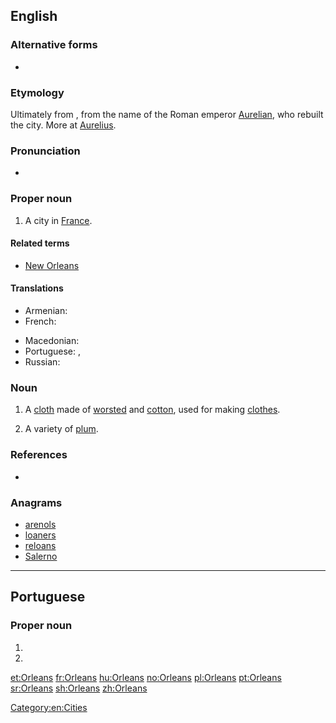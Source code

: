 ==English==
{{wikipedia}}

===Alternative forms===
* {{l|en|Orléans}}

===Etymology===
Ultimately from {{etyl|la|en}} {{term|Aurelianum|lang=en}}, from the name of the Roman emperor [[w:Aurelian|Aurelian]], who rebuilt the city. More at [[Aurelius]].

===Pronunciation===
* {{IPA|/ˈɔɹ.li.ənz/|lang=en}}

===Proper noun===
{{en-proper noun}}

# A city in [[France]].

====Related terms====
* [[New Orleans]]

====Translations====
{{trans-top|a city in France}}
* Armenian: {{t|hy|Օռլեան}}
* French: {{t+|fr|Orléans}}
{{trans-mid}}
* Macedonian: {{t|mk|Орлеан|m|tr=Orleán}}
* Portuguese: {{t|pt|Orleães|f}}, {{t+|pt|Orleans|f}}
* Russian: {{t|ru|Орлеа́н|m}}
{{trans-bottom}}

===Noun===
{{en-noun|~|Orleans}}

# {{context|uncountable|textiles|lang=en}} A [[cloth]] made of [[worsted]] and [[cotton]], used for making [[clothes]].
# {{context|countable|lang=en}} A variety of [[plum]].

===References===
* {{R:Webster 1913}}

===Anagrams===
* [[arenols#English|arenols]]
* [[loaners#English|loaners]]
* [[reloans#English|reloans]]
* [[Salerno#English|Salerno]]

[[Category:en:Cities]]

----

==Portuguese==

===Proper noun===
{{pt-proper noun}}

# {{place:Brazil/municipality|pt|state=Santa Catarina}}
# {{alternative form of|Orleães|lang=pt}}

[[et:Orleans]]
[[fr:Orleans]]
[[hu:Orleans]]
[[no:Orleans]]
[[pl:Orleans]]
[[pt:Orleans]]
[[sr:Orleans]]
[[sh:Orleans]]
[[zh:Orleans]]
